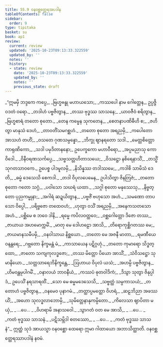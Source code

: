 ```yaml
---
title: 55.9 ဝနဝစ္ဆတ္ထေရအပဒါန
tableOfContents: false
sidebar:
  order: 9
type: tipitaka
basket: su
book: ap1
review:
  current: review
  updated: '2025-10-23T09:13:33.322559'
  updated_by: ''
  notes: ''
  history:
  - state: review
    date: '2025-10-23T09:13:33.322559'
    updated_by: ''
    notes: ''
    previous_state: draft
---
```



<ReviewStatus review={frontmatter.review} showDetails={true} />

<HypothesisAnnotation frontmatter={frontmatter} />

<DynamicBreadcrumb />

<Division number="251" book="ap1" e="ch" v="20" p="417">

<Paragraph number="7601" type="verses" book="ap1">
_“ဣမမှိ ဘဒ္ဒကေ ကပ္ပေ,_  
_ဗြဟ္မဗန္ဓု မဟာယသော;_  
_ကဿပေါ နာမ ဂေါတ္တေန,_  
ဥပ္ပဇ္ဇိ ဝဒတံ ဝရော._  

</Paragraph>

</Division>
<Division number="252" book="ap1" e="ch" v="20" p="417">

<Paragraph number="7602" type="verses" book="ap1">
_တဒါဟံ ပဗ္ဗဇိတွာန,_  
_တဿ ဗုဒ္ဓဿ သာသနေ;_  
_ယာဝဇီဝံ စရိတွာန,_  
_ဗြဟ္မစာရံ တတော စုတော._  

</Paragraph>

</Division>
<Division number="253" book="ap1" e="ch" v="20" p="418">

<Paragraph number="7603" type="verses" book="ap1">
_တေန ကမ္မေန သုကတေန,_  
_စေတနာပဏိဓီဟိ စ;_  
_ဇဟိတွာ မာနုသံ ဒေဟံ,_  
_တာဝတိံသမဂစ္ဆဟံ._  

</Paragraph>

</Division>
<Division number="254" book="ap1" e="ch" v="20" p="418">

<Paragraph number="7604" type="verses" book="ap1">
_တတော စုတော အရညမှိ,_  
_ကပေါတော အာသဟံ တဟိံ;_  
_ဝသတေ ဂုဏသမ္ပန္နော,_  
_ဘိက္ခု ဈာနရတော သဒါ._  

</Paragraph>

</Division>
<Division number="255" book="ap1" e="ch" v="20" p="418">

<Paragraph number="7605" type="verses" book="ap1">
_မေတ္တစိတ္တော ကာရုဏိကော,_  
_သဒါ ပမုဒိတာနနော;_  
ဥပေက္ခကော မဟာဝီရော,_  
_အပ္ပမညာသု ကောဝိဒေါ._  

</Paragraph>

</Division>
<Division number="256" book="ap1" e="ch" v="20" p="418">

<Paragraph number="7606" type="verses" book="ap1">
_ဝိနီဝရဏသင်္ကပ္ပေ,_  
_သဗ္ဗသတ္တဟိတာသယေ;_  
_ဝိသဋ္ဌော နစိရေနာသိံ,_  
_တသ္မိံ သုဂတသာဝကေ._  

</Paragraph>

</Division>
<Division number="257" book="ap1" e="ch" v="20" p="418">

<Paragraph number="7607" type="verses" book="ap1">
ဥပေစ္စ ပါဒမူလမှိ,_  
_နိသိန္နဿ တဒါဿမေ;_  
_ကဒါစိ သာမိသံ ဒေတိ,_  
_ဓမ္မံ ဒေသေသိ စေကဒါ._  

</Paragraph>

</Division>
<Division number="258" book="ap1" e="ch" v="20" p="418">

<Paragraph number="7608" type="verses" book="ap1">
_တဒါ ဝိပုလပေမေန,_  
ဥပါသိတွာ ဇိနတြဇံ;_  
_တတော စုတော ဂတော သဂ္ဂံ,_  
_ပဝါသော သဃရံ ယထာ._  

</Paragraph>

</Division>
<Division number="259" book="ap1" e="ch" v="20" p="418">

<Paragraph number="7609" type="verses" book="ap1">
_သဂ္ဂါ စုတော မနုဿေသု,_  
_နိဗ္ဗတ္တော ပုညကမ္မုနာ;_  
_အဂါရံ ဆဍ္ဍယိတွာန,_  
_ပဗ္ဗဇိံ ဗဟုသော အဟံ._  

</Paragraph>

</Division>
<Division number="260" book="ap1" e="ch" v="20" p="418">

<Paragraph number="7610" type="verses" book="ap1">
_သမဏော တာပသော ဝိပ္ပေါ,_  
_ပရိဗ္ဗဇော တထေဝဟံ;_  
_ဟုတွာ ဝသိံ အရညမှိ,_  
_အနေကသတသော အဟံ._  

</Paragraph>

</Division>
<Division number="261" book="ap1" e="ch" v="20" p="418">

<Paragraph number="7611" type="verses" book="ap1">
_ပစ္ဆိမေ စ ဘဝေ ဒါနိ,_  
_ရမ္မေ ကပိလဝတ္ထဝေ;_  
_ဝစ္ဆဂေါတ္တော ဒိဇော တဿ,_  
_ဇာယာယ အဟမောက္ကမိံ._  

</Paragraph>

</Division>
<Division number="262" book="ap1" e="ch" v="20" p="418">

<Paragraph number="7612" type="verses" book="ap1">
_မာတု မေ ဒေါဟဠော အာသိ,_  
_တိရောကုစ္ဆိဂတဿ မေ;_  
_ဇာယမာနသမီပမှိ,_  
_ဝနဝါသာယ နိစ္ဆယော._  

</Paragraph>

</Division>
<Division number="263" book="ap1" e="ch" v="20" p="418">

<Paragraph number="7613" type="verses" book="ap1">
_တတော မေ အဇနီ မာတာ,_  
_ရမဏီယေ ဝနန္တရေ;_  
_ဂဗ္ဘတော နိက္ခမန္တံ မံ,_  
_ကာသာယေန ပဋိဂ္ဂဟုံ._  

</Paragraph>

</Division>
<Division number="264" book="ap1" e="ch" v="20" p="418">

<Paragraph number="7614" type="verses" book="ap1">
_တတော ကုမာရော သိဒ္ဓတ္ထော,_  
_ဇာတော သကျကုလဒ္ဓဇော;_  
_တဿ မိတ္တော ပိယော အာသိံ,_  
_သံဝိသဋ္ဌော သုမာနိယော._  

</Paragraph>

</Division>
<Division number="265" book="ap1" e="ch" v="20" p="418">

<Paragraph number="7615" type="verses" book="ap1">
_သတ္တသာရေဘိနိက္ခန္တေ,_  
_ဩဟာယ ဝိပုလံ ယသံ;_  
_အဟမ္ပိ ပဗ္ဗဇိတွာန,_  
_ဟိမဝန္တမုပါဂမိံ._  

</Paragraph>

</Division>
<Division number="266" book="ap1" e="ch" v="20" p="418">

<Paragraph number="7616" type="verses" book="ap1">
_ဝနာလယံ ဘာဝနီယံ,_  
_ကဿပံ ဓုတဝါဒိကံ;_  
_ဒိသွာ သုတွာ ဇိနုပ္ပါဒံ,_  
ဥပေသိံ နရသာရထိံ._  

</Paragraph>

</Division>
<Division number="267" book="ap1" e="ch" v="20" p="419">

<Paragraph number="7617" type="verses" book="ap1">
_သော မေ ဓမ္မမဒေသေသိ,_  
_သဗ္ဗတ္ထံ သမ္ပကာသယံ;_  
_တတောဟံ ပဗ္ဗဇိတွာန,_  
_ဝနမေဝ ပုနာဂမံ._  

</Paragraph>

</Division>
<Division number="268" book="ap1" e="ch" v="20" p="419">

<Paragraph number="7618" type="verses" book="ap1">
_တတ္ထာပ္ပမတ္တော ဝိဟရံ,_  
_ဆဠဘိညာ အဖဿယိံ;_  
_အဟော သုလဒ္ဓလာဘောမှိ,_  
_သုမိတ္တေနာနုကမ္ပိတော._  

</Paragraph>

</Division>
<Division number="269" book="ap1" e="ch" v="20" p="419">

<Paragraph number="7619" type="verses" book="ap1">
_ကိလေသာ ဈာပိတာ မယှံ,_  
_ …ပေ… _  
_ဝိဟရာမိ အနာသဝေါ._  

</Paragraph>

</Division>
<Division number="270" book="ap1" e="ch" v="20" p="419">

<Paragraph number="7620" type="verses" book="ap1">
_သွာဂတံ ဝတ မေ အာသိ,_  
_ …ပေ… _  
_ကတံ ဗုဒ္ဓဿ သာသနံ._  

</Paragraph>

</Division>
<Division number="271" book="ap1" e="ch" v="20" p="419">

<Paragraph number="7621" type="verses" book="ap1">
_ပဋိသမ္ဘိဒါ စတဿော,_  
_ …ပေ… _  
_ကတံ ဗုဒ္ဓဿ သာသနံ”._  

</Paragraph>

<Paragraph number="7622" book="ap1">
ဣတ္ထံ သုဒံ အာယသ္မာ ဝနဝစ္ဆော ထေရော ဣမာ ဂါထာယော အဘာသိတ္ထာတိ.

</Paragraph>
</Division>

<Paragraph number="7623" type="center" book="ap1">
ဝနဝစ္ဆတ္ထေရဿာပဒါနံ နဝမံ.
</Paragraph>